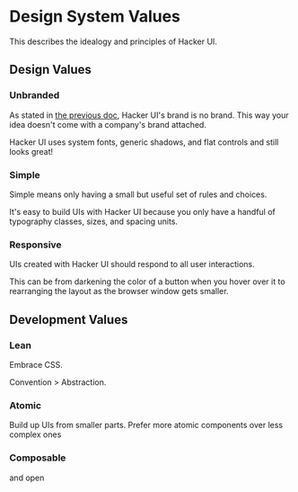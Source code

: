 # Design System Values

This describes the idealogy and principles of Hacker UI.

## Design Values

### Unbranded

As stated in [the previous doc](./what-is-hacker-ui), Hacker UI's brand is no brand. This way your idea doesn't come with a company's brand attached.

Hacker UI uses system fonts, generic shadows, and flat controls and still looks great!

### Simple

Simple means only having a small but useful set of rules and choices.

It's easy to build UIs with Hacker UI because you only have a handful of typography classes, sizes, and spacing units.

### Responsive

UIs created with Hacker UI should respond to all user interactions.

This can be from darkening the color of a button when you hover over it to rearranging the layout as the browser window gets smaller.

## Development Values

### Lean

Embrace CSS.

 Convention > Abstraction.

### Atomic

Build up UIs from smaller parts. Prefer more atomic components over less complex ones

### Composable

and open